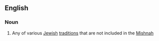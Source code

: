 ==English==

===Noun===
{{wikipedia}}
{{en-noun|s|baraitot}}

# Any of various [[Jewish]] [[tradition]]s that are not included in the [[Mishnah]]